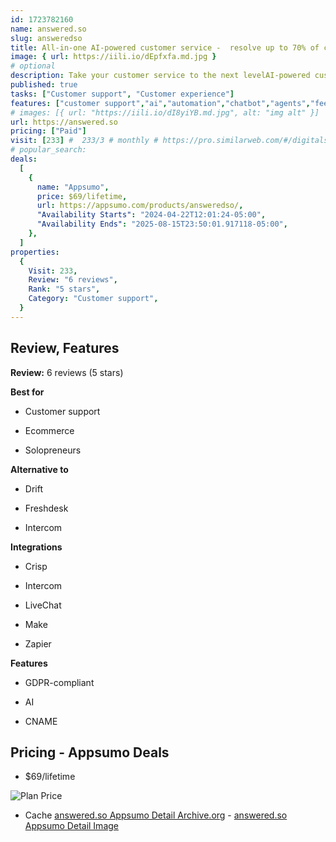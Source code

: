 ```yaml
---
id: 1723782160
name: answered.so
slug: answeredso
title: All-in-one AI-powered customer service -  resolve up to 70% of customer issues automatically
image: { url: https://iili.io/dEpfxfa.md.jpg }
# optional
description: Take your customer service to the next levelAI-powered customer service with human expertise
published: true
tasks: ["Customer support", "Customer experience"]
features: ["customer support","ai","automation","chatbot","agents","feedback","collaboration","business"]
# images: [{ url: "https://iili.io/dI8yiYB.md.jpg", alt: "img alt" }]
url: https://answered.so
pricing: ["Paid"]
visit: [233] #  233/3 # monthly # https://pro.similarweb.com/#/digitalsuite/websiteanalysis/home
# popular_search:
deals:
  [
    {
      name: "Appsumo",
      price: $69/lifetime,
      url: https://appsumo.com/products/answeredso/,
      "Availability Starts": "2024-04-22T12:01:24-05:00",
      "Availability Ends": "2025-08-15T23:50:01.917118-05:00",
    },
  ]
properties:
  {
    Visit: 233,
    Review: "6 reviews",
    Rank: "5 stars",
    Category: "Customer support",
  }
---
```


## Review, Features

**Review:** 6 reviews (5 stars)

**Best for**

- Customer support

- Ecommerce

- Solopreneurs

**Alternative to**

- Drift

- Freshdesk

- Intercom

**Integrations**

- Crisp

- Intercom

- LiveChat

- Make

- Zapier

**Features**

- GDPR-compliant

- AI

- CNAME

## Pricing - Appsumo Deals

- $69/lifetime

<Img src="https://iili.io/dEpVbaa.png" alt="Plan Price" />

- Cache [answered.so Appsumo Detail Archive.org](https://web.archive.org/web/*/https://appsumo.com/products/answeredso/) - [answered.so Appsumo Detail Image](https://iili.io/dEpWqas.png)
